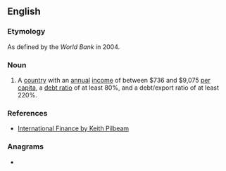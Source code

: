 ==English==

===Etymology===
As defined by the ''World Bank'' in 2004.

===Noun===
{{en-noun}}

# {{lb|en|macroeconomics}} {{acronym of|severely [[indebted]] middle-income country|lang=en}} A [[country]] with an [[annual]] [[income]] of between $736 and $9,075 [[per capita]], a [[debt ratio]] of at least 80%, and a debt/export ratio of at least 220%.

===References===
* [http://www.palgrave.com/business/pilbeam_int/students/intros/15.htm International Finance by Keith Pilbeam]

===Anagrams===
* {{anagrams|en|a=ciims|-icism}}